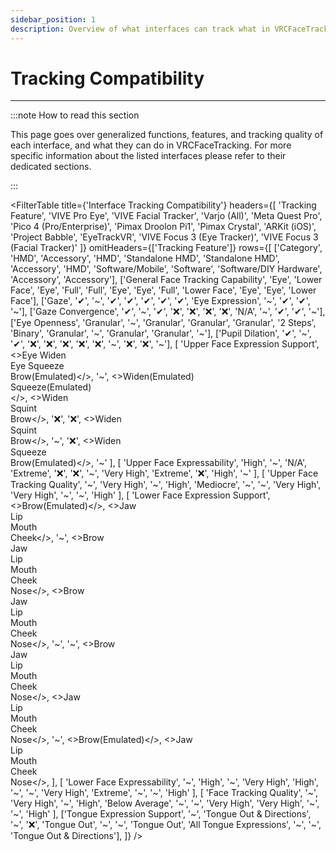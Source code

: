 ```yaml
---
sidebar_position: 1
description: Overview of what interfaces can track what in VRCFaceTracking.
---
```



# Tracking Compatibility

***

:::note How to read this section

This page goes over generalized functions, features, and 
tracking quality of each interface, and what they can do in 
VRCFaceTracking. For more specific information about the listed 
interfaces please refer to their dedicated sections.

:::

<FilterTable
    title={'Interface Tracking Compatibility'}
    headers={[
        'Tracking Feature', 
        'VIVE Pro Eye', 
        'VIVE Facial Tracker', 
        'Varjo (All)', 
        'Meta Quest Pro', 
        'Pico 4 (Pro/Enterprise)', 
        'Pimax Droolon Pi1', 
        'Pimax Crystal', 
        'ARKit (iOS)', 
        'Project Babble', 
        'EyeTrackVR', 
        'VIVE Focus 3 (Eye Tracker)', 
        'VIVE Focus 3 (Facial Tracker)'
    ]}
    omitHeaders={['Tracking Feature']}
    rows={[
        ['Category', 'HMD', 'Accessory', 'HMD', 'Standalone HMD', 'Standalone HMD', 'Accessory', 'HMD', 'Software/Mobile', 'Software', 'Software/DIY Hardware', 'Accessory', 'Accessory'],
        ['General Face Tracking Capability', 'Eye', 'Lower Face', 'Eye', 'Full', 'Full', 'Eye', 'Eye', 'Full', 'Lower Face', 'Eye', 'Eye', 'Lower Face'],
        ['Gaze', '✔', '~', '✔', '✔', '✔', '✔', '✔', 'Eye Expression', '~', '✔', '✔', '~'],
        ['Gaze Convergence', '✔', '~', '✔', '❌', '❌', '❌', '❌', 'N/A', '~', '✔', '✔', '~'],
        ['Eye Openness', 'Granular', '~', 'Granular', 'Granular', 'Granular', '2 Steps', 'Binary', 'Granular', '~', 'Granular', 'Granular', '~'],
        ['Pupil Dilation', '✔', '~', '✔', '❌', '❌', '❌', '❌', '❌', '~', '❌', '❌', '~'],
        [
            'Upper Face Expression Support', 
            <>Eye Widen<br/>Eye Squeeze<br/>Brow(Emulated)</>, 
            '~', 
            <>Widen(Emulated)<br/>Squeeze(Emulated)<br/></>, 
            <>Widen<br/>Squint<br/>Brow</>, 
            '❌', 
            '❌', 
            <>Widen<br/>Squint<br/>Brow</>, 
            '~', 
            '❌', 
            <>Widen<br/>Squeeze<br/>Brow(Emulated)</>, 
            '~'
        ],
        [
            'Upper Face Expressability',
            'High', 
            '~', 
            'N/A', 
            'Extreme',
            '❌',
            '❌', 
            '~', 
            'Very High', 
            'Extreme', 
            '❌',
            'High',
            '~'
        ],
        [
            'Upper Face Tracking Quality',
            '~', 
            'Very High', 
            '~', 
            'High',
            'Mediocre',
            '~', 
            '~', 
            'Very High', 
            'Very High', 
            '~',
            '~',
            'High'
        ],
        [
            'Lower Face Expression Support',
            <>Brow(Emulated)</>, 
            <>Jaw<br/>Lip<br/>Mouth<br/>Cheek</>, 
            '~', 
            <>Brow<br/>Jaw<br/>Lip<br/>Mouth<br/>Cheek<br/>Nose</>,
            <>Brow<br/>Jaw<br/>Lip<br/>Mouth<br/>Cheek<br/>Nose</>,
            '~', 
            '~', 
            <>Brow<br/>Jaw<br/>Lip<br/>Mouth<br/>Cheek<br/>Nose</>, 
            <>Jaw<br/>Lip<br/>Mouth<br/>Cheek<br/>Nose</>, 
            '~',
            <>Brow(Emulated)</>,
            <>Jaw<br/>Lip<br/>Mouth<br/>Cheek<br/>Nose</>,
        ],
        [
            'Lower Face Expressability',
            '~', 
            'High', 
            '~', 
            'Very High',
            'High',
            '~', 
            '~', 
            'Very High', 
            'Extreme', 
            '~',
            '~',
            'High'
        ],
        [
            'Face Tracking Quality',
            '~', 
            'Very High', 
            '~', 
            'High',
            'Below Average',
            '~', 
            '~', 
            'Very High', 
            'Very High', 
            '~',
            '~',
            'High'
        ],
        ['Tongue Expression Support', '~', 'Tongue Out & Directions', '~', '❌', 'Tongue Out', '~', '~', 'Tongue Out', 'All Tongue Expressions', '~', '~', 'Tongue Out & Directions'],
    ]}
/>
